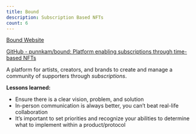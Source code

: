 ```yaml
---
title: Bound
description: Subscription Based NFTs
count: 6
---
```



[Bound Website](https://bound-eight.vercel.app/)

[GitHub - punnkam/bound: Platform enabling subscriptions through time-based NFTs](https://github.com/punnkam/bound)

A platform for artists, creators, and brands to create and manage a community of supporters through *subscriptions*.

**Lessons learned:**

- Ensure there is a clear vision, problem, and solution
- In-person communication is always better, you can’t beat real-life collaboration
- It’s important to set priorities and recognize your abilities to determine what to implement within a product/protocol